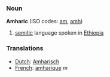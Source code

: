 ===Noun===
'''Amharic''' (ISO codes: [[am]], [[amh]])

#[[semitic]] language spoken in [[Ethiopia]]

===Translations===
*[[Dutch]]: [[Amharisch]]
*[[French]]: [[amharique]] ''m''